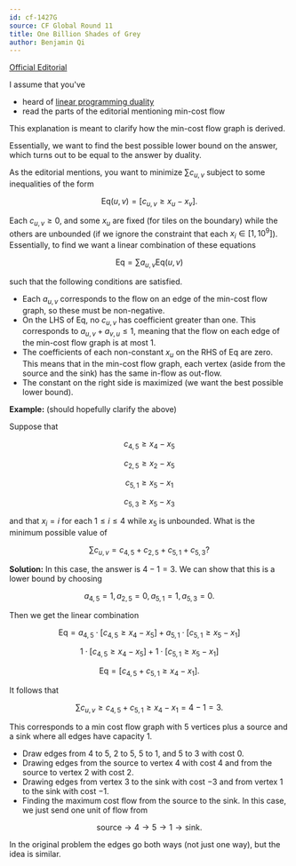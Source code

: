 ```yaml
---
id: cf-1427G
source: CF Global Round 11
title: One Billion Shades of Grey
author: Benjamin Qi
---
```


[Official Editorial](https://codeforces.com/blog/entry/83553)

I assume that you've

- heard of
  [linear programming duality](https://en.wikipedia.org/wiki/Dual_linear_program)
- read the parts of the editorial mentioning min-cost flow

This explanation is meant to clarify how the min-cost flow graph is derived.

Essentially, we want to find the best possible lower bound on the answer, which
turns out to be equal to the answer by duality.

As the editorial mentions, you want to minimize $\sum c_{u,v}$ subject to some
inequalities of the form

$$
\text{Eq}(u,v)=\left[c_{u,v}\ge x_u-x_v\right].
$$

Each $c_{u,v}\ge 0$, and some $x_u$ are fixed (for tiles on the boundary) while
the others are unbounded (if we ignore the constraint that each
$x_i\in [1,10^9]$). Essentially, to find we want a linear combination of these
equations

$$
\text{Eq}=\sum a_{u,v}\text{Eq}(u,v)
$$

such that the following conditions are satisfied.

- Each $a_{u,v}$ corresponds to the flow on an edge of the min-cost flow graph,
  so these must be non-negative.
- On the LHS of $\text{Eq}$, no $c_{u,v}$ has coefficient greater than one. This
  corresponds to $a_{u,v}+a_{v,u}\le 1$, meaning that the flow on each edge of
  the min-cost flow graph is at most $1$.
- The coefficients of each non-constant $x_u$ on the RHS of $\text{Eq}$ are
  zero. This means that in the min-cost flow graph, each vertex (aside from the
  source and the sink) has the same in-flow as out-flow.
- The constant on the right side is maximized (we want the best possible lower
  bound).

**Example:** (should hopefully clarify the above)

Suppose that

$$
c_{4,5}\ge x_4-x_5
$$

$$
c_{2,5}\ge x_2-x_5
$$

$$
c_{5,1}\ge x_5-x_1
$$

$$
c_{5,3}\ge x_5-x_3
$$

and that $x_i=i$ for each $1\le i\le 4$ while $x_5$ is unbounded. What is the
minimum possible value of

$$
\sum c_{u,v}=c_{4,5}+c_{2,5}+c_{5,1}+c_{5,3}?
$$

**Solution:** In this case, the answer is $4-1=3$. We can show that this is a
lower bound by choosing

$$
a_{4,5}=1, a_{2,5}=0, a_{5,1}=1, a_{5,3}=0.
$$

Then we get the linear combination

$$
\text{Eq}=a_{4,5}\cdot \left[c_{4,5}\ge x_4-x_5\right]+a_{5,1}\cdot \left[c_{5,1}\ge x_5-x_1\right]
$$

$$
1\cdot \left[c_{4,5}\ge x_4-x_5\right]+1\cdot \left[c_{5,1}\ge x_5-x_1\right]
$$

$$
\text{Eq}=[c_{4,5}+c_{5,1}\ge x_4-x_1].
$$

It follows that

$$
\sum c_{u,v}\ge c_{4,5}+c_{5,1}\ge x_4-x_1=4-1=3.
$$

This corresponds to a min cost flow graph with $5$ vertices plus a source and a
sink where all edges have capacity $1$.

- Draw edges from $4$ to $5$, $2$ to $5$, $5$ to $1$, and $5$ to $3$ with cost
  $0$.
- Drawing edges from the source to vertex $4$ with cost $4$ and from the source
  to vertex $2$ with cost $2$.
- Drawing edges from vertex $3$ to the sink with cost $-3$ and from vertex $1$
  to the sink with cost $-1$.
- Finding the maximum cost flow from the source to the sink. In this case, we
  just send one unit of flow from

$$
\text{source}\to 4\to 5\to 1\to \text{sink}.
$$

In the original problem the edges go both ways (not just one way), but the idea
is similar.
